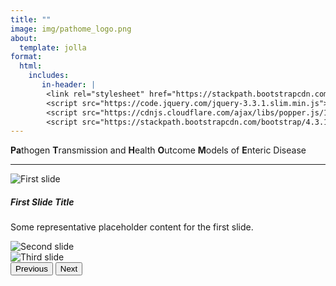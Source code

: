 ```yaml
---
title: ""
image: img/pathome_logo.png
about:
  template: jolla
format:
  html:
    includes:
       in-header: |
        <link rel="stylesheet" href="https://stackpath.bootstrapcdn.com/bootstrap/4.3.1/css/bootstrap.min.css">
        <script src="https://code.jquery.com/jquery-3.3.1.slim.min.js"></script>
        <script src="https://cdnjs.cloudflare.com/ajax/libs/popper.js/1.14.7/umd/popper.min.js"></script>
        <script src="https://stackpath.bootstrapcdn.com/bootstrap/4.3.1/js/bootstrap.min.js"></script>
---
```


**Pa**thogen **T**ransmission and **H**ealth **O**utcome **M**odels of **E**nteric Disease

------------------------------------------------------------------------

```{=html}
<div id="carouselExampleControls" class="carousel slide" data-bs-ride="carousel" data-bs-interval="10000">
  <div class="carousel-inner">
    <div class="carousel-item active">
      <img src="img/stat_cs_icon-from_stable_diffusion.jpg" class="d-block w-100" alt="First slide">
        <div class="carousel-caption d-none d-md-block">
          <h5>First Slide Title</h5>
          <p>Some representative placeholder content for the first slide.</p>
        </div>
    </div>
    <div class="carousel-item">
      <img src="img/micro_epi_icon-from_public_domain.jpg" class="d-block w-100" alt="Second slide">
    </div>
    <div class="carousel-item">
      <img src="img/climate_science_icon-from_public_domain.jpg" class="d-block w-100" alt="Third slide">
    </div>
  </div>
  <button class="carousel-control-prev" type="button" data-bs-target="#carouselExampleControls" data-bs-slide="prev">
    <span class="carousel-control-prev-icon" aria-hidden="true"></span>
    <span class="visually-hidden">Previous</span>
  </button>
  <button class="carousel-control-next" type="button" data-bs-target="#carouselExampleControls" data-bs-slide="next">
    <span class="carousel-control-next-icon" aria-hidden="true"></span>
    <span class="visually-hidden">Next</span>
  </button>
</div>
```

